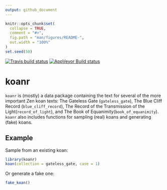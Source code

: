 ```yaml
---
output: github_document
---
```


<!-- README.md is generated from README.Rmd. Please edit that file -->

```r
knitr::opts_chunk$set(
  collapse = TRUE,
  comment = "#>",
  fig.path = "man/figures/README-",
  out.width = "100%"
)
set.seed(50)
```

[![Travis build status](https://travis-ci.org/malcolmbarrett/koanr.svg?branch=master)](https://travis-ci.org/malcolmbarrett/koanr)
[![AppVeyor Build status](https://ci.appveyor.com/api/projects/status/myfqx9fpr4fqcgom?svg=true)](https://ci.appveyor.com/project/malcolmbarrett/koanr)


# koanr

`koanr` is (mostly) a data package containing the text for several of the more important Zen koan texts: The Gateless Gate (`gateless_gate`), The Blue Cliff Record (`blue_cliff_record`), The Record of the Transmission of the Light(`record_of_light`), and The Book of Equanimity(`book_of_equanimity`). `koanr` also includes functions for sampling (real) koans and generating (fake) koans.


## Example

Sample from an existing koan:

```r
library(koanr)
koan(collection = gateless_gate, case = 1)
```

Or generate a fake one:

```r
fake_koan()
```
